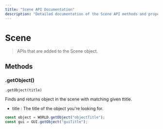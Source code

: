 ```yaml
---
title: "Scene API Documentation"
description: "Detailed documentation of the Scene API methods and properties."
---
```

# Scene

> APIs that are added to the Scene object.

## Methods

### .getObject()

`.getObject(title) `

Finds and returns object in the scene with matching given ttitle.

- title : The title of the object you're looking for.

```js /getObject/
const object = WORLD.getObject("objectTitle");
const gui = GUI.getObject("guiTitle");
```
